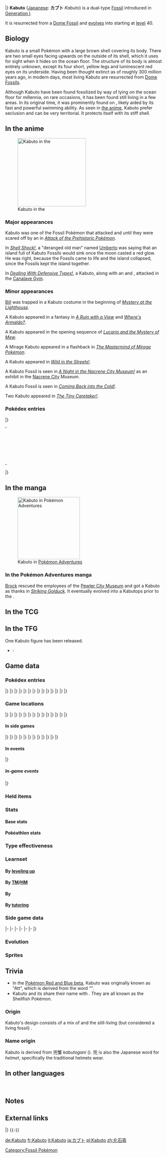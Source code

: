 {{PokémonPrevNext/Head|type=Rock|type2=Water}}
{{PokémonPrevNext/GO|species=Kabuto}}
{{PokémonPrevNext/Pokémon|type=Rock|prevnum=139|prev=Omastar|nextnum=141|next=Kabutops|roundleft=bl|roundright=br}}
|}
{{Pokémon Infobox
|name=Kabuto
|jname=カブト
|tmname=Kabuto
|ndex=140
|oldjdex=222
|jdex=227
|obrow=271
|opbrow=115
|typebox=1
|type1=Rock
|type2=Water
|category=Shellfish
|height-ftin=1'08"
|height-m=0.5
|weight-lbs=25.4
|weight-kg=11.5
|abilityn=d
|ability1=Swift Swim
|ability2=Battle Armor
|abilityd=Weak Armor
|egggroupn=2
|egggroup1=Water 1
|egggroup2=Water 3
|eggcycles=30
|evtotal=1
|evde=1
|expyield=71
|g4exp=99
|oldexp=119
|lv100exp=1,000,000
|gendercode=31
|color=Brown
|catchrate=45
|body=14
|pokefordex=kabuto
|generation=1
|friendship=70
}}
'''Kabuto''' ([[List of Japanese Pokémon names|Japanese]]: '''カブト''' ''Kabuto'') is a dual-type {{2t|Rock|Water}} [[Fossil]] {{OBP|Pokémon|species}} introduced in [[Generation I]].

It is resurrected from a [[Dome and Helix Fossils|Dome Fossil]] and [[Evolution|evolves]] into {{p|Kabutops}} starting at [[level]] 40.

==Biology==
Kabuto is a small Pokémon with a large brown shell covering its body. There are two small eyes facing upwards on the outside of its shell, which it uses for sight when it hides on the ocean floor. The structure of its body is almost entirely unknown, except its four short, yellow legs and luminescent red eyes on its underside. Having been thought extinct as of roughly 300 million years ago, in modern days, most living Kabuto are resurrected from [[Dome and Helix Fossils|Dome Fossils]].

Although Kabuto have been found fossilized by way of lying on the ocean floor for millennia, on rare occasions, it has been found still living in a few areas. In its original time, it was prominently found on {{DL|List of Pokémon by habitat|Sea Pokémon|beaches}}, likely aided by its fast and powerful swimming ability. As seen in [[EP046|the anime]], Kabuto prefer seclusion and can be very territorial. It protects itself with its stiff shell.

==In the anime==
[[File:Fukuhara Island No 4 Kabuto.png|thumb|left|220px|Kabuto in the {{pkmn|anime}}]]
===Major appearances===
Kabuto was one of the Fossil Pokémon that attacked {{Ash}} and {{TRT}} until they were scared off by an {{p|Aerodactyl}} in ''[[EP046|Attack of the Prehistoric Pokémon]]''.

In ''[[EP089|Shell Shock!]]'', a "deranged old man" named [[Umberto]] was saying that an island full of Kabuto Fossils would sink once the moon casted a red glow. He was right, because the Fossils came to life and the island collapsed, since the Fossils kept the island together.

In ''[[DP108|Dealing With Defensive Types!]]'', a Kabuto, along with an {{p|Omanyte}} and {{p|Omastar}}, attacked {{TRT}} in the [[Canalave Gym]].

===Minor appearances===
[[Bill]] was trapped in a Kabuto costume in the beginning of ''[[EP013|Mystery at the Lighthouse]]''.

A Kabuto appeared in a fantasy in ''[[AG002|A Ruin with a View]]'' and ''[[AG102|Where's Armaldo?]]''.

A Kabuto appeared in the opening sequence of ''[[M08|Lucario and the Mystery of Mew]]''.

A Mirage Kabuto appeared in a flashback in ''[[The Mastermind of Mirage Pokémon]]''.

A Kabuto appeared in ''[[DP017|Wild in the Streets!]]''.

A Kabuto Fossil is seen in ''[[BW014|A Night in the Nacrene City Museum!]]'' as an exhibit in the [[Nacrene City]] Museum.

A Kabuto Fossil is seen in ''[[XY023|Coming Back into the Cold!]]''.

Two Kabuto appeared in ''[[XY087|The Tiny Caretaker!]]''.

===Pokédex entries===
{{Animedexheader|Kanto}}
{{Animedexbody|EP046|Omanyte, Omastar, Kabuto, and Kabutops|Ash's Pokédex|{{p|Omanyte}} and {{p|Omastar}}, Kabuto and {{p|Kabutops}}. It is believed these Pokémon became extinct tens of thousands of years ago. The details of their behavior is shrouded in mystery. Though some have speculated that they may still exist, none of these Pokémon have ever been seen alive.}}
|}
{| width="100%" style="background: #{{colorschemedark|Kanto}}"
|-
| width="100%" style="text-align:right; background:#{{colorschemelight|Kanto}}; {{roundybottom}}" | <small>''' Original series entries continue below.'''</small>
|}
|}
{{Animedexheader|Orange}}
{{Animedexbody|EP089|Kabuto|Ash's Pokédex|Kabuto, the {{tt|Ancient Pokémon|Incorrect; should have said Shellfish Pokémon}}. Though this Pokémon is now believed to be extinct, it had a hard shell that protected its body and is believed to have been a powerful swimmer.}}
{{Animedexfooter/Pokémon|original|Orange}}

==In the manga==
[[File:Brock Kabuto Adventures.png|200px|thumb|Kabuto in [[Pokémon Adventures]]]]
===In the Pokémon Adventures manga===
[[Brock]] rescued the employees of the [[Pewter City Museum]] and got a Kabuto as thanks in ''[[PS077|Striking Golduck]]''. It eventually evolved into a Kabutops prior to the {{chap|Gold, Silver, & Crystal}}.

==In the TCG==
{{main|Kabuto (TCG)}}

==In the TFG==
One Kabuto figure has been released.
* {{TFG|Groundbreakers}}: {{TFG ID|Groundbreakers|Kabuto|12}}

==Game data==
===Pokédex entries===
{{Dex/Header|type=rock|type2=water}}
{{Dex/Gen|gen=I}}
{{Dex/Entry2|v=Red|v2=Blue|t2=FFF|entry=A Pokémon that was resurrected from a fossil found in what was once the ocean floor eons ago.}}
{{Dex/Entry1|v=Yellow|entry=A Pokémon that was recovered from a fossil. It uses the eyes on its back while hiding on the sea floor.}}
{{Dex/Entry1|v=Stadium|t=FFF|color=000|entry=A Pokémon that was resurrected from a fossil found in an ancient seabed. Unable to right itself if it is flipped over.}}
|}
|}
{{Dex/Gen|gen=II}}
{{Dex/Entry1|v=Gold|entry=On rare occasions, some have been found as fossils which they became while hiding on the ocean floor.}}
{{Dex/Entry1|v=Silver|entry=This Pokémon lived in ancient times. On rare occasions, it has been discovered as a living fossil.}}
{{Dex/Entry1|v=Crystal|entry=Three hundred million years ago, it hid on the sea floor. It also has eyes on its back that glow.}}
{{Dex/Entry1|v=Stadium 2|t=FFF|color=000|entry=On rare occasions, some have been found as fossils which they became while hiding on the ocean floor.}}
|}
|}
{{Dex/Gen|gen=III}}
{{Dex/Entry2|v=Ruby|v2=Sapphire|t=FFF|t2=FFF|entry=Kabuto is a Pokémon that has been regenerated from a fossil. However, in extremely rare cases, living examples have been discovered. The Pokémon has not changed at all for 300 million years.}}
{{Dex/Entry1|v=Emerald|t=FFF|entry=It is a Pokémon that has been regenerated from a fossil. However, in rare cases, living examples have been discovered. Kabuto have not changed for 300 million years.}}
{{Dex/Entry1|v=FireRed|entry=This Pokémon was regenerated from the fossil of an ancient creature. It protects itself with a hard shell.}}
{{Dex/Entry1|v=LeafGreen|entry=A Pokémon that was regenerated from a fossil found in what was once the ocean floor long ago.}}
|}
|}
{{Dex/Gen|gen=IV}}
{{Dex/Entry3|v=Diamond|v2=Pearl|v3=Platinum|entry=It is thought to have inhabited beaches 300 million years ago. It is protected by a stiff shell.}}
{{Dex/Entry1|v=HeartGold|entry=On rare occasions, some have been found as fossils which they became while hiding on the ocean floor.}}
{{Dex/Entry1|v=SoulSilver|entry=This Pokémon lived in ancient times. On rare occasions, it has been discovered as a living fossil.}}
|}
|}
{{Dex/Gen|gen=V}}
{{Dex/Entry2|v=Black|v2=White|t=FFF|entry=It is thought to have inhabited beaches 300 million years ago. It is protected by a stiff shell.}}
{{Dex/Entry2|v=Black 2|v2=White 2|t=FFF|entry=It is thought to have inhabited beaches 300 million years ago. It is protected by a stiff shell.}}
|}
|}
{{Dex/Gen|gen=VI}}
{{Dex/Entry1|v=X|t=FFF|entry=It is thought to have inhabited beaches 300 million years ago. It is protected by a stiff shell.}}
{{Dex/Entry1|v=Y|entry=This Pokémon was regenerated from the fossil of an ancient creature. It protects itself with a hard shell.}}
{{Dex/Entry2|v=Omega Ruby|v2=Alpha Sapphire|t=FFF|t2=FFF|entry=Kabuto is a Pokémon that has been regenerated from a fossil. However, in extremely rare cases, living examples have been discovered. The Pokémon has not changed at all for 300 million years.}}
|}
|}
{{Dex/Gen|gen=VII}}
{{Dex/Entry1|v=Ultra Sun|entry=This Pokémon thrived 300 million years ago. It's said that living specimens can still be seen in a certain region—a rare sight.}}
{{Dex/Entry1|v=Ultra Moon|entry=This Pokémon became extinct everywhere, except in a few areas. It protects itself with its hard shell.}}
|}
|}
{{Dex/Footer}}

===Game locations===
{{Availability/Header|type=rock|type2=water}}
{{Availability/Gen|gen=I}}
{{Availability/Entry2|v=Red|v2=Blue|t2=fff|area=Revive from [[Dome and Helix Fossils|Dome Fossil]] at [[Cinnabar Island]]'s [[Pokémon Lab]]}}
{{Availability/Entry1|v=Blue|ex=(Japan)|t=fff|link=Pokémon Blue Version (Japanese)|area=Revive from [[Dome and Helix Fossils|Dome Fossil]] at [[Cinnabar Island]]'s [[Pokémon Lab]]}}
{{Availability/Entry1|v=Yellow|area=Revive from [[Dome and Helix Fossils|Dome Fossil]] at [[Cinnabar Island]]'s [[Pokémon Lab]]}}
|}
|}
{{Availability/Gen|gen=II}}
{{Availability/Entry2/None|v=Gold|v2=Silver|area=[[Time Capsule]], {{pkmn2|Event}}}}
{{Availability/Entry1/None|v=Crystal|area=[[Time Capsule]], {{pkmn2|Event}}}}
|}
|}
{{Availability/Gen|gen=III}}
{{Availability/Entry2/None|v=Ruby|v2=Sapphire}}
{{Availability/Entry1/None|v=Emerald}}
{{Availability/Entry2|v=FireRed|v2=LeafGreen|area=Revive from [[Dome and Helix Fossils|Dome Fossil]] at [[Cinnabar Island]]'s [[Pokémon Lab]]}}
{{Availability/Entry1/None|v=Colosseum}}
{{Availability/Entry1/None|v=XD|link=Pokémon XD: Gale of Darkness}}
|}
|}
{{Availability/Gen|gen=IV}}
{{Availability/Entry2|v=Diamond|v2=Pearl|area=Revive from [[Dome and Helix Fossils|Dome Fossil]] at the [[Oreburgh Mining Museum]]}}
{{Availability/Entry1|v=Platinum|area=Revive from [[Dome and Helix Fossils|Dome Fossil]] at the [[Oreburgh Mining Museum]]}}
{{Availability/Entry1/None|v=HeartGold|area=[[Trade]]<br/>Receive [[Dome and Helix Fossils|Dome Fossil]] [[held item|held]] by a [[trade]]d Pokémon and revive it}}
{{Availability/Entry1|v=SoulSilver|area=Revive from [[Dome and Helix Fossils|Dome Fossil]] at the [[Pewter Museum of Science]]}}
{{Availability/Entry1|v=Pal Park|color={{Locationcolor/light|ocean}}|link=Pal Park|area={{DL|List of Pokémon by Pal Park location|Sea}}}}
|}
|}
{{Availability/Gen|gen=IV}}
{{Availability/Entry2|v=Black|v2=White|t=fff|area=Revive from [[Dome and Helix Fossils|Dome Fossil]] at the {{DL|Nacrene City|Nacrene Museum}}}}
{{Availability/Entry2|v=Black 2|v2=White 2|t=fff|area=Revive from [[Dome and Helix Fossils|Dome Fossil]] at the {{DL|Nacrene City|Nacrene Museum}}}}
{{Availability/Entry1|v=Dream World|color={{dream color}}|area={{Dwa|Sparkling Sea}}}}
|}
|}
{{Availability/Gen|gen=VI}}
{{Availability/Entry1/None|1|v=X|area=[[Trade]]<br/>Receive [[Dome and Helix Fossils|Dome Fossil]] [[held item|held]] by a [[trade]]d Pokémon and revive it}}
{{Availability/Entry1|1|v=Y|area=Revive from [[Dome and Helix Fossils|Dome Fossil]] at the [[Ambrette Town]] {{DL|Ambrette Town|Fossil Lab}}}}
{{Availability/Entry1|1|v=Omega Ruby|t=fff|area=Revive from [[Dome and Helix Fossils|Dome Fossil]] at [[Rustboro City]]'s [[Devon Corporation]]}}
{{Availability/Entry1/None|1|v=Alpha Sapphire|area=[[Trade]]<br/>Receive [[Dome and Helix Fossils|Dome Fossil]] [[held item|held]] by a [[trade]]d Pokémon and revive it}}
|}
|}
{{Availability/Gen|gen=VII}}
{{Availability/Entry2/None|v=Sun|v2=Moon|area=[[Trade]]<br/>Receive [[Helix and Dome Fossils|Dome Fossil]] [[held item|held]] by a [[trade]]d Pokémon and revive it}}
{{Availability/Entry2|v=Ultra Sun|v2=Ultra Moon|area=Revive from [[Helix and Dome Fossils|Dome Fossil]] at the [[Fossil Restoration Center]] on {{rt|8|Alola}}}}
|}
|}
{{Availability/Footer}}

====In side games====
{{Availability/Header|type=rock|type2=water}}
{{Availability/Gen|gen=I}}
{{Availability/Entry1|1|v=Pinball|color={{red color}}|area=[[Cinnabar Island]]}}
{{Availability/Entry1|1|v=Stadium|link=Pokémon Stadium (English)|color=000|t=FFF|area=[[Gym Leader Castle]]}}
|}
|}
{{Availability/Gen|gen=II}}
{{Availability/NA/Side|gen=II}}
|}
|}
{{Availability/Gen|gen=III}}
{{Availability/Entry1|v=Trozei!|color={{yellow color}}|area=Endless Level 31, Endless Level 55, Forever Level 15, [[Mr. Who's Den]]}}
{{Availability/Entry2|v=MD Red|v2=MD Blue|link=Pokémon Mystery Dungeon: Red Rescue Team and Blue Rescue Team|area=[[Silver Trench]] (5F-13F), [[Grand Sea]] (5F-13F), [[Fantasy Strait]] (B5-B13)}}
|}
|}
{{Availability/Gen|gen=IV}}
{{Availability/Entry2|v=MD Time|v2=MD Darkness|link=Pokémon Mystery Dungeon: Explorers of Time and Explorers of Darkness|area=[[Beach Cave]] (B1-B4), [[Marine Resort]] (B1-B19), [[Final Maze]] (B1-B48)}}
{{Availability/Entry1|v=MD Sky|link=Pokémon Mystery Dungeon: Explorers of Sky|area=[[Beach Cave]] (B1-B4), [[Marine Resort]] (B1-B19), [[Final Maze]] (B1-B48)}}
{{Availability/Entry1|v=Rumble|color={{fire color}}|area=[[Rocky Cave]] <small>(Normal Mode A)</small>}}
<!--{{Availability/Entry1|v=MD Light|link=Pokémon Mystery Dungeon (WiiWare)|color={{electric color}}|area=}}-->
{{Availability/Entry1|v=Ranger: GS|color={{GS color}}|link=Pokémon Ranger: Guardian Signs|area=[[Oblivia Ruins]], [[Ice Temple]]}}
|}
|}
{{Availability/Gen|gen=V}}
{{Availability/Entry1|1|v=Rumble Blast|color={{fire color}}|area=Cave: [[Misty Edgewater]]}}
{{Availability/Entry1|1|v=Rumble U|color={{fire color}}|area=[[Entranceway#A Fateful Showdown!|Entranceway: A Fateful Showdown!]]}}
|}
|}
{{Availability/Gen|gen=VI}}
{{Availability/Entry1|1|v=Battle Trozei|color={{defense color}}|area=[[Safari Jungle#Thursday Stage 1|Safari Jungle: Stage 1]]{{dotw|Th}}}}
{{Availability/Entry1|1|v=Shuffle|color={{beauty color}}|area=[[Desert Umbra|Desert Umbra: Stage 332]]}}
{{Availability/Entry1|1|v=Rumble World|color={{fire color}}|area=[[Dark Land#Murky Cavern|Dark Land: Murky Cavern]] <small>(All Areas)</small>}}
|}
|}
{{Availability/Footer}}

====In events====
{{eventAvail/h|type=rock|type2=water}}
{{eventAvail|{{gameabbrev2|GSC}}|Gotta Catch 'Em All Station! Rock Throw Kabuto|English|United States|5|February 21 to 27, 2003|link=List of Gotta Catch 'Em All event Pokémon#Rock Throw Kabuto}}
{{eventAvail|{{gameabbrev5|BWB2W2}}|Pokémon Adventure Camp Kabuto|Japanese|Japan|15|July 21, 2012 to September 30, 2013|link=List of local Japanese event Pokémon distributions in Generation V#Kabuto}}
|}

=====In-game events=====
{{eventAvail/h|type=rock|type2=water|lochide=yes}}
{{eventAvail|{{gameabbrev1|RGBY}}|Gym Leader Castle Kabuto|Japanese|hide|20|April 30, 1999 onwards|link=List of game-based Pokémon distributions in Generation I#Kabuto_2}}
{{eventAvail|{{gameabbrev1|RBY}}|Gym Leader Castle Kabuto|English|hide|20|February 29, 2000 onwards|link=List of game-based Pokémon distributions in Generation I#Kabuto}}
{{eventAvail|{{gameabbrev1|RBY}}|Gym Leader Castle Kabuto|French|hide|20|April 7, 2000 onwards|link=List of game-based Pokémon distributions in Generation I#Kabuto}}
{{eventAvail|{{gameabbrev1|RBY}}|Gym Leader Castle Kabuto|German|hide|20|April 7, 2000 onwards|link=List of game-based Pokémon distributions in Generation I#Kabuto}}
{{eventAvail|{{gameabbrev1|RBY}}|Gym Leader Castle Kabuto|Italian|hide|20|April 7, 2000 onwards|link=List of game-based Pokémon distributions in Generation I#Kabuto}}
{{eventAvail|{{gameabbrev1|RBY}}|Gym Leader Castle Kabuto|Spanish|hide|20|April 7, 2000 onwards|link=List of game-based Pokémon distributions in Generation I#Kabuto}}
|}

===Held items===
{{HeldItems
|type=rock|type2=water
|rby1=Bitter Berry|rby1type=None|rby1rar=100|rby1image=no
|stad1=Normal Box|stad1type=wood box|stad1image=no|stad1rar=100
|stad2=Gorgeous Box|stad2type=wood box|stad2image=no|stad2rar=100
|event1=Chople Berry|event1type=Berry|event1rar=100
}}

===Stats===
====Base stats====
{{BaseStats with RBY
|HP=     30
|Attack= 80
|Defense=90
|SpAtk=  55
|SpDef=  45
|Special=45
|Speed=  55
|type=Rock
|type2=Water }}

====Pokéathlon stats====
{{Pokéthlon
|type=Rock
|type2=Water
|Speed=3
|SpeedMax=4
|Power=2
|PowerMax=4
|Technique=2
|TechniqueMax=3
|Stamina=2
|StaminaMax=3
|Jump=2
|JumpMax=3
}}

===Type effectiveness===
{{TypeEffectiveness
|type1=rock
|type2=water
|Normal=   50
|Flying=   50
|Fighting=200
|Ground=  200
|Rock=    100
|Bug=     100
|Poison=   50
|Ghost=   100
|Steel=   100
|Fire=     25
|Water=   100
|Grass=   400
|Electric=200
|Psychic= 100
|Ice=      50
|Dragon=  100
|Dark=    100
|Fairy=100}}

===Learnset===
====By [[Level|leveling up]]====
{{learnlist/levelh/7|Kabuto|Rock|Water|1}}
{{learnlist/level7|1|Scratch|Normal|Physical|40|100|35}}
{{learnlist/level7|1|Harden|Normal|Status|&mdash;|&mdash;|30}}
{{learnlist/level7|6|Absorb|Grass|Special|20|100|25}}
{{learnlist/level7|11|Leer|Normal|Status|&mdash;|100|30}}
{{learnlist/level7|16|Mud Shot|Ground|Special|55|95|15}}
{{learnlist/level7|21|Sand Attack|Ground|Status|&mdash;|100|15}}
{{learnlist/level7|26|Endure|Normal|Status|&mdash;|&mdash;|10}}
{{learnlist/level7|31|Aqua Jet|Water|Physical|40|100|20||'''}}
{{learnlist/level7|36|Mega Drain|Grass|Special|40|100|15}}
{{learnlist/level7|41|Metal Sound|Steel|Status|&mdash;|85|40}}
{{learnlist/level7|46|Ancient Power|Rock|Special|60|100|5||'''}}
{{learnlist/level7|50|Wring Out|Normal|Special|&mdash;|100|5}}
{{learnlist/levelf/7|Kabuto|Rock|Water|1}}

====By [[TM]]/[[HM]]====
{{learnlist/tmh/7|Kabuto|Rock|Water|1}}
{{learnlist/tm7|TM06|Toxic|Poison|Status|&mdash;|90|10}}
{{learnlist/tm7|TM07|Hail|Ice|Status|&mdash;|&mdash;|10}}
{{learnlist/tm7|TM10|Hidden Power|Normal|Special|60|100|15}}
{{learnlist/tm7|TM13|Ice Beam|Ice|Special|90|100|10}}
{{learnlist/tm7|TM14|Blizzard|Ice|Special|110|70|5}}
{{learnlist/tm7|TM17|Protect|Normal|Status|&mdash;|&mdash;|10}}
{{learnlist/tm7|TM18|Rain Dance|Water|Status|&mdash;|&mdash;|5}}
{{learnlist/tm7|TM21|Frustration|Normal|Physical|&mdash;|100|20}}
{{learnlist/tm7|TM23|Smack Down|Rock|Physical|50|100|15||'''}}
{{learnlist/tm7|TM27|Return|Normal|Physical|&mdash;|100|20}}
{{learnlist/tm7|TM32|Double Team|Normal|Status|&mdash;|&mdash;|15}}
{{learnlist/tm7|TM37|Sandstorm|Rock|Status|&mdash;|&mdash;|10}}
{{learnlist/tm7|TM39|Rock Tomb|Rock|Physical|60|95|15||'''}}
{{learnlist/tm7|TM40|Aerial Ace|Flying|Physical|60|&mdash;|20}}
{{learnlist/tm7|TM42|Facade|Normal|Physical|70|100|20}}
{{learnlist/tm7|TM44|Rest|Psychic|Status|&mdash;|&mdash;|10}}
{{learnlist/tm7|TM45|Attract|Normal|Status|&mdash;|100|15}}
{{learnlist/tm7|TM46|Thief|Dark|Physical|60|100|25}}
{{learnlist/tm7|TM48|Round|Normal|Special|60|100|15}}
{{learnlist/tm7|TM55|Scald|Water|Special|80|100|15||'''}}
{{learnlist/tm7|TM69|Rock Polish|Rock|Status|&mdash;|&mdash;|20}}
{{learnlist/tm7|TM80|Rock Slide|Rock|Physical|75|90|10||'''}}
{{learnlist/tm7|TM87|Swagger|Normal|Status|&mdash;|85|15}}
{{learnlist/tm7|TM88|Sleep Talk|Normal|Status|&mdash;|&mdash;|10}}
{{learnlist/tm7|TM90|Substitute|Normal|Status|&mdash;|&mdash;|10}}
{{learnlist/tm7|TM94|Surf|Water|Special|90|100|15||'''}}
{{learnlist/tm7|TM98|Waterfall|Water|Physical|80|100|15||'''}}
{{learnlist/tm7|TM100|Confide|Normal|Status|&mdash;|&mdash;|20}}
{{learnlist/tmf/7|Kabuto|Rock|Water|1}}

====By {{pkmn|breeding}}====
{{learnlist/breedh/7|Kabuto|Rock|Water|2}}
{{learnlist/breed7|{{MSP|086|Seel}}{{MSP|087|Dewgong}}{{MSP|090|Shellder}}{{MSP|091|Cloyster}}{{MSP|223|Remoraid}}{{MSP|224|Octillery}}<br>{{MSP|363|Spheal}}{{MSP|364|Sealeo}}{{MSP|365|Walrein}}|Aurora Beam|Ice|Special|65|100|20}}
{{learnlist/breed7|{{MSP|060|Poliwag}}{{MSP|061|Poliwhirl}}{{MSP|062|Poliwrath}}{{MSP|186|Politoed}}{{MSP|072|Tentacool}}{{MSP|073|Tentacruel}}<br>{{MSP|098|Krabby}}{{MSP|099|Kingler}}{{MSP|116|Horsea}}{{MSP|117|Seadra}}{{MSP|230|Kingdra}}{{MSP|183|Marill}}<br>{{MSP|184|Azumarill}}{{MSP|222|Corsola}}{{MSP|223|Remoraid}}{{MSP|224|Octillery}}{{MSP|226|Mantine}}{{MSP|270|Lotad}}<br>{{MSP|271|Lombre}}{{MSP|283|Surskit}}{{MSP|341|Corphish}}{{MSP|342|Crawdaunt}}{{MSP|393|Piplup}}{{MSP|394|Prinplup}}<br>{{MSP|395|Empoleon}}{{MSP|535|Tympole}}{{MSP|536|Palpitoad}}{{MSP|537|Seismitoad}}{{MSP|580|Ducklett}}{{MSP|581|Swanna}}<br>{{MSP|692|Clauncher}}{{MSP|693|Clawitzer}}{{MSP|728|Popplio}}{{MSP|729|Brionne}}{{MSP|730|Primarina}}{{MSP|739|Crabrawler}}<br>{{MSP|740|Crabominable}}{{MSP|751|Dewpider}}{{MSP|752|Araquanid}}|Bubble Beam|Water|Special|65|100|20||'''}}
{{learnlist/breed7|{{MSP|131|Lapras}}{{MSP|226|Mantine}}{{MSP|345|Lileep}}{{MSP|346|Cradily}}|Confuse Ray|Ghost|Status|&mdash;|100|10}}
{{learnlist/breed7|{{MSP|098|Krabby}}{{MSP|099|Kingler}}{{MSP|158|Totodile}}{{MSP|159|Croconaw}}{{MSP|160|Feraligatr}}{{MSP|222|Corsola}}<br>{{MSP|349|Feebas}}{{MSP|369|Relicanth}}{{MSP|535|Tympole}}{{MSP|536|Palpitoad}}{{MSP|537|Seismitoad}}{{MSP|618|Stunfisk}}<br>{{MSP|692|Clauncher}}{{MSP|693|Clawitzer}}|Flail|Normal|Physical|&mdash;|100|15}}
{{learnlist/breed7|{{MSP|258|Mudkip}}{{MSP|259|Marshtomp}}{{MSP|260|Swampert}}|Foresight|Normal|Status|&mdash;|&mdash;|40}}
{{learnlist/breed7|{{MSP|270|Lotad}}{{MSP|345|Lileep}}{{MSP|346|Cradily}}|Giga Drain|Grass|Special|75|100|10}}
{{learnlist/breed7|{{MSP|086|Seel}} {{MSP|087|Dewgong}}{{MSP|728|Popplio}}{{MSP|729|Brionne|}}{{MSP|730|Primarina}}|Icy Wind|Ice|Special|55|95|15}}
{{learnlist/breed7|{{MSP|271|Lombre}}{{MSP|341|Corphish}}{{MSP|342|Crawdaunt}}{{MSP|451|Skorupi}}{{MSP|452|Drapion}}|Knock Off|Dark|Physical|65|100|20}}
{{learnlist/breed7|{{MSP|060|Poliwag}}{{MSP|061|Poliwhirl}}{{MSP|098|Krabby}}{{MSP|099|Kingler}}{{MSP|138|Omanyte}}{{MSP|139|Omastar}}<br>{{MSP|140|Kabuto}}{{MSP|141|Kabutops}}{{MSP|194|Wooper}}{{MSP|195|Quagsire}}{{MSP|259|Marshtomp}}{{MSP|260|Swampert}}<br>{{MSP|535|Tympole}}{{MSP|536|Palpitoad}}{{MSP|537|Seismitoad}}{{MSP|618|Stunfisk}}|Mud Shot|Ground|Special|55|95|15}}
{{learnlist/breed7|{{MSP|007|Squirtle}} {{MSP|008|Wartortle}} {{MSP|009|Blastoise}}|Rapid Spin|Normal|Physical|20|100|40}}
{{learnlist/breed7|{{MSP|054|Psyduck}}{{MSP|055|Golduck}}{{MSP|072|Tentacool}}{{MSP|073|Tentacruel}}{{MSP|158|Totodile}}{{MSP|159|Croconaw}}<br>{{MSP|160|Feraligatr}}{{MSP|367|Huntail}}|Screech|Normal|Status|&mdash;|85|40}}
{{learnlist/breed7|{{MSP|086|Seel}}{{MSP|087|Dewgong}}{{MSP|226|Mantine}}{{MSP|258|Mudkip}}{{MSP|259|Marshtomp}}{{MSP|260|Swampert}}<br>{{MSP|369|Relicanth}}{{MSP|399|Bidoof}}{{MSP|400|Bibarel}}|Take Down|Normal|Physical|90|85|20}}
{{learnlist/breedf/7|Kabuto|Rock|Water|2}}

====By [[Move Tutor|tutoring]]====
{{learnlist/tutorh/7|Kabuto|Rock|Water|2}}
{{learnlist/tutor7|Earth Power|Ground|Special|90|100|10|||no|yes}}
{{learnlist/tutor7|Giga Drain|Grass|Special|75|100|10|||no|yes}}
{{learnlist/tutor7|Icy Wind|Ice|Special|55|95|15|||no|yes}}
{{learnlist/tutor7|Iron Defense|Steel|Status|—|—|15|||no|yes}}
{{learnlist/tutor7|Knock Off|Dark|Physical|65|100|20|||no|yes}}
{{learnlist/tutor7|Snore|Normal|Special|50|100|15|||no|yes}}
{{learnlist/tutor7|Stealth Rock|Rock|Status|—|—|20|||no|yes}}
{{learnlist/tutor7|Water Pulse|Water|Special|60|100|20||'''|no|yes}}
{{learnlist/tutorf/7|Kabuto|Rock|Water|2}}

===Side game data===
{{Spindata/Head|type=Rock|type2=Water}}
{{Spindata/Pinball|col=3|type=Rock|ndex=140|acquisition=Catch}}
{{Spindata/Trozei|col=3|type=Rock|ndex=140|rarity=Common}}
|-
{{Spindata/MDRB|col=6|type=Rock|ndex=140
|body=1
|rate=7.2
|area=Deep-Sea Floor
|P1=I can't keep up with the latest fashions, but I'll do my best!
|P2=Uh-oh... I'm down to half my HP.
|P3=I can't go on... I have no strength left...
|PL=Yes, I did it! Leveled up!
}}
|-
{{Spindata/MDTDS|col=6|type=Rock|ndex=140
|body=1
|rate=6.4
|IQ=E
}}
|-
{{Spindata/Ranger GS|col=6|type=Rock
|group=Rock
|assist=Rock
|field=Crush
|fieldpower=2
|browser=It triggers rockfalls to attack.
}}
|-
{{Spindata/Rumble|col=3|type=Rock
|att=2
|def=3
|speed=3
}}
{{Spindata/RumbleBlast|col=3|type=Rock
|att=2
|def=3
|speed=3
}}
|-
{{Spindata/Battle Trozei|col=3|type=Rock|ndex=140
|power=1
}}
{{Spindata/Shuffle|col=3|type=Rock|ndex=140|num=475
|min=50
|max=100
|raisemaxlevel=5
|skill=Rock Break+
|skilldesc=Sometimes destroys three breakable-rock disruptions.
}}
|-
{{Spindata/GO|col=6|type=Rock|ndex=140
|egg=5
|buddy=5
|evocandy=50
|stamina=60
|attack=148
|defense=162
|fast={{m|Scratch}}, {{m|Mud Shot}}
|special={{m|Ancient Power}}, {{m|Aqua Jet}}, {{m|Rock Tomb}}
}}
|}

===Evolution===
{{Evobox-2
|type1=Rock
|type2=Water
|no1=140
|name1=Kabuto
|type1-1=Rock
|type2-1=Water
|evo1={{bag|Rare Candy}}<br>{{color2|000|Level|Level 40}}
|no2=141
|name2=Kabutops
|type1-2=Rock
|type2-2=Water}}

===Sprites===
{{Spritebox/Header|type=Rock|type2=Water}}
{{Spritebox/1|ndex=140}}
{{Spritebox/2|ndex=140}}
{{Spritebox/3|ndex=140}}
{{Spritebox/4|ndex=140}}
{{Spritebox/5|ndex=140}}
{{Spritebox/6|ndex=140}}
{{Spritebox/7|ndex=140}}
{{Spritebox/Footer|140|Kabuto}}

==Trivia==
* In the [[Pokémon Red and Green beta|Pokémon Red and Blue beta]], Kabuto was originally known as "Att", which is derived from the word "{{wp|Atlantis}}".
* Kabuto and its {{p|Kabutops|evolution}} share their {{pkmn|category}} name with {{p|Blastoise}}. They are all known as the Shellfish Pokémon.

===Origin===
Kabuto's design consists of a mix of {{wp|trilobite}} and the still-living (but considered a living fossil) {{wp|horseshoe crab}}.

===Name origin===
Kabuto is derived from 兜蟹 ''kabutogani'' ({{wp|horseshoe crab}}). 兜 ''{{wp|Kabuto}}'' is also the Japanese word for ''helmet'', specifically the traditional helmets {{wp|samurai}} wear.

==In other languages==
{{Other languages|type=rock|type2=water
|ja=カブト ''Kabuto''|jameaning=From {{wp|horseshoe crab|{{tt|兜蟹 ''kabutogani''|horseshoe crab}}}}
|fr=Kabuto|frmeaning=Same as English/Japanese name
|es=Kabuto|esmeaning=Same as English/Japanese name
|de=Kabuto|demeaning=Same as English/Japanese name
|it=Kabuto|itmeaning=Same as English/Japanese name
|ko=투구 ''Toogu''|komeaning=A shortening of {{wp|Tachypleus tridentatus|{{tt|투구게 ''tuguge''|Tachypleus tridentatus}}}}. Note that 투구 ''tugu'' means "helmet."
|zh_yue=萬年蟲 ''Maahnnìhnchùhng''|zh_yuemeaning=Literally "Ten-thousand year bug"
|zh_cmn=化石盔 ''Huàshíkuī''|zh_cmnmeaning=Literally "Fossil helmet"
|hi=काबूतो ''Kabuto''|himeaning=Transcription of English name
|ru=Кабуто ''Kabuto''|rumeaning=Transcription of English name
}}
<br clear="left">

==Notes==
<references />

==External links==

{{PokémonPrevNext/Head|type=Rock|type2=Water}}
{{PokémonPrevNext/Pokémon|type=Rock|prevnum=139|prev=Omastar|nextnum=141|next=Kabutops}}
|}
{{-}}
{{Project Pokédex notice}}

[[Category:Fossil Pokémon]]

[[de:Kabuto]]
[[fr:Kabuto]]
[[it:Kabuto]]
[[ja:カブト]]
[[pl:Kabuto]]
[[zh:化石盔]]